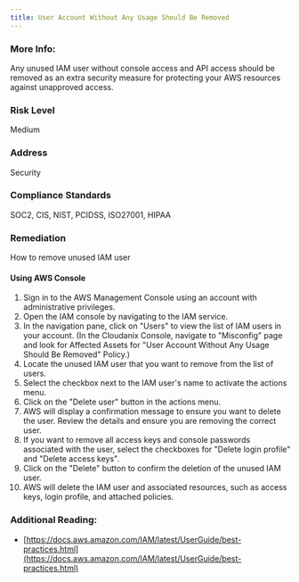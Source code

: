 ```yaml
---
title: User Account Without Any Usage Should Be Removed
---
```


### More Info:

Any unused IAM user without console access and API access should be removed as an extra security measure for protecting your AWS resources against unapproved access.

### Risk Level

Medium

### Address

Security

### Compliance Standards

SOC2, CIS, NIST, PCIDSS, ISO27001, HIPAA

### Remediation

How to remove unused IAM user

#### Using AWS Console

1. Sign in to the AWS Management Console using an account with administrative privileges.
2. Open the IAM console by navigating to the IAM service.
3. In the navigation pane, click on "Users" to view the list of IAM users in your account.
    (In the Cloudanix Console, navigate to "Misconfig" page and look for Affected Assets for "User Account Without Any Usage Should Be Removed" Policy.)
4. Locate the unused IAM user that you want to remove from the list of users.
5. Select the checkbox next to the IAM user's name to activate the actions menu.
6. Click on the "Delete user" button in the actions menu.
7. AWS will display a confirmation message to ensure you want to delete the user. Review the details and ensure you are removing the correct user.
8. If you want to remove all access keys and console passwords associated with the user, select the checkboxes for "Delete login profile" and "Delete access keys".
9. Click on the "Delete" button to confirm the deletion of the unused IAM user.
10. AWS will delete the IAM user and associated resources, such as access keys, login profile, and attached policies.

### Additional Reading:

- [https://docs.aws.amazon.com/IAM/latest/UserGuide/best-practices.html](https://docs.aws.amazon.com/IAM/latest/UserGuide/best-practices.html)
